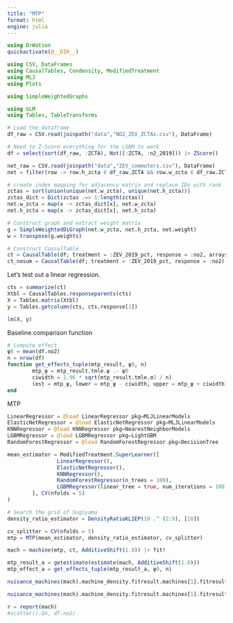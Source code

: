```yaml
---
title: "MTP"
format: html
engine: julia
---
```


```julia
using DrWatson
quickactivate(@__DIR__)

using CSV, DataFrames
using CausalTables, Condensity, ModifiedTreatment
using MLJ
using Plots

using SimpleWeightedGraphs

using GLM
using Tables, TableTransforms
```

```julia

# Load the dataframe
df_raw = CSV.read(joinpath("data","NO2_ZEV_ZCTAs.csv"), DataFrame)

# Need to Z-Score everything for the LGBM to work
df = select(sort(df_raw, :ZCTA), Not([:ZCTA, :n2_2019])) |> ZScore()

```



```julia
net_raw = CSV.read(joinpath("data","ZEV_commuters.csv"), DataFrame)
net = filter(row -> row.h_zcta ∈ df_raw.ZCTA && row.w_zcta ∈ df_raw.ZCTA, net_raw)

# create index mapping for adjacency matrix and replace IDs with rank
zctas = sort(union(unique(net.w_zcta), unique(net.h_zcta)))
zctas_dict = Dict(zctas .=> 1:length(zctas))
net.w_zcta = map(x -> zctas_dict[x], net.w_zcta)
net.h_zcta = map(x -> zctas_dict[x], net.h_zcta)

# Construct graph and extract weight matrix
g = SimpleWeightedDiGraph(net.w_zcta, net.h_zcta, net.weight)
w = transpose(g.weights)

# Construct CausalTable
ct = CausalTable(df; treatment = :ZEV_2019_pct, response = :no2, arrays = (weights = w,), summaries = (ZEV_sum = Sum(:ZEV_2019_pct, :weights),))
ct_nosum = CausalTable(df; treatment = :ZEV_2019_pct, response = :no2)

```

Let's test out a linear regression.


```julia
cts = summarize(ct)
Xtbl = CausalTables.responseparents(cts)
X = Tables.matrix(Xtbl)
y = Tables.getcolumn(cts, cts.response[1])

lm(X, y)

```


Baseline comparison function

```julia
# Compute effect
ψ0 = mean(df.no2)
n = nrow(df)
function get_effects_tuple(mtp_result, ψ0, n)
        mtp_ψ = mtp_result.tmle.ψ .- ψ0
        ciwidth = 1.96 * sqrt(mtp_result.tmle.σ2 / n)
        (est = mtp_ψ, lower = mtp_ψ - ciwidth, upper = mtp_ψ + ciwidth)
end

```

MTP

```julia
LinearRegressor = @load LinearRegressor pkg=MLJLinearModels
ElasticNetRegressor = @load ElasticNetRegressor pkg=MLJLinearModels
KNNRegressor = @load KNNRegressor pkg=NearestNeighborModels
LGBMRegressor = @load LGBMRegressor pkg=LightGBM
RandomForestRegressor = @load RandomForestRegressor pkg=DecisionTree

mean_estimator = ModifiedTreatment.SuperLearner([
                LinearRegressor(),
                ElasticNetRegressor(),
                KNNRegressor(),
                RandomForestRegressor(n_trees = 100),
                LGBMRegressor(linear_tree = true, num_iterations = 100)
        ], CV(nfolds = 5)
)

# Search the grid of Sugiyama
density_ratio_estimator = DensityRatioKLIEP(10 .^ (2:9), [10])

cv_splitter = CV(nfolds = 5)
mtp = MTP(mean_estimator, density_ratio_estimator, cv_splitter)
```


```julia
mach = machine(mtp, ct, AdditiveShift(1.0)) |> fit!
```


```julia
mtp_result_a = getestimate(estimate(mach, AdditiveShift(1.0)))
mtp_effect_a = get_effects_tuple(mtp_result_a, ψ0, n)

```



```julia
nuisance_machines(mach).machine_density.fitresult.machines[1].fitresult
```
```julia

nuisance_machines(mach).machine_density.fitresult.machines[1].fitresult
```


```julia
r = report(mach)
#scatter(r.Qn, df.no2)

```

